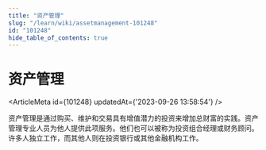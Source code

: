 ```yaml
---
title: "资产管理"
slug: "/learn/wiki/assetmanagement-101248"
id: "101248"
hide_table_of_contents: true
---
```



# 资产管理

<ArticleMeta id={101248} updatedAt={'2023-09-26 13:58:54'} />
<div className='border-solid border-b border-t-0 my-4 border-[var(--ifm-color-gray-300)]' />

资产管理是通过购买、维护和交易具有增值潜力的投资来增加总财富的实践。资产管理专业人员为他人提供此项服务。他们也可以被称为投资组合经理或财务顾问。许多人独立工作，而其他人则在投资银行或其他金融机构工作。

